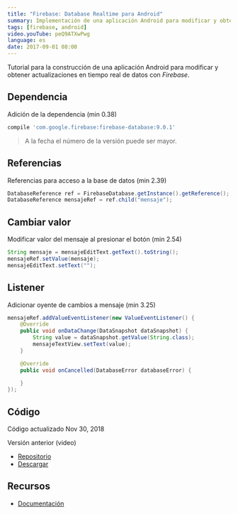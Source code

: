 ```yaml
---
title: "Firebase: Database Realtime para Android"
summary: Implementación de una aplicación Android para modificar y obtener actualizaciones en tiempo real de datos con Firebase.
tags: [firebase, android]
video.youTube: peQ9ATXwPwg
language: es
date: 2017-09-01 08:00
---
```


Tutorial para la construcción de una aplicación Android para modificar y obtener actualizaciones en tiempo real de datos con _Firebase_.

## Dependencia

Adición de la dependencia (min 0.38)

```groovy
compile 'com.google.firebase:firebase-database:9.0.1'
```

> A la fecha el número de la versión puede ser mayor.

## Referencias

Referencias para acceso a la base de datos (min 2.39)

```java
DatabaseReference ref = FirebaseDatabase.getInstance().getReference();
DatabaseReference mensajeRef = ref.child("mensaje");
```

## Cambiar valor

Modificar valor del mensaje al presionar el botón (min 2.54)

```java
String mensaje = mensajeEditText.getText().toString();  
mensajeRef.setValue(mensaje);  
mensajeEditText.setText("");
```

## Listener

Adicionar oyente de cambios a mensaje (min 3.25)

```java
mensajeRef.addValueEventListener(new ValueEventListener() {  
    @Override
    public void onDataChange(DataSnapshot dataSnapshot) {
        String value = dataSnapshot.getValue(String.class);
        mensajeTextView.setText(value);
    }

    @Override
    public void onCancelled(DatabaseError databaseError) {

    }
});
```

## Código

Código actualizado Nov 30, 2018

<GitHub repo="AndroidFirebaseRealtimeDatabaseSample" />

Versión anterior (video)

* [Repositorio](https://github.com/alvareztech/AndroidFirebaseRealtimeDatabaseSample/tree/youtube)
* [Descargar](https://github.com/alvareztech/AndroidFirebaseRealtimeDatabaseSample/archive/youtube.zip)

## Recursos

* [Documentación](https://firebase.google.com/docs/database/android/start/)
